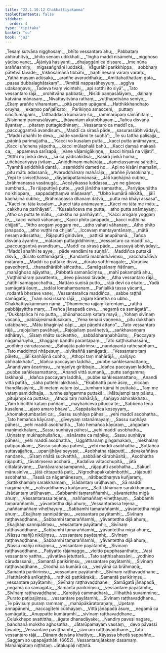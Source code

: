 ```yaml
---
title: "22.1.10.12 Chakhattiyakamma"
tableOfContents: false
sidebar:
  order: 4
type: "tipitaka"
basket: "su"
book: "ja2"
---
```



<DynamicBreadcrumb />

<Division number="2368" book="ja2">

<Paragraph number="3727" type="verses" book="ja2">
_Tesaṃ sutvāna nigghosaṃ,_  
_bhīto vessantaro ahu;_  
_Pabbataṃ abhiruhitvā,_  
_bhīto senaṃ udikkhati._  

</Paragraph>

</Division>
<Division number="2369" book="ja2">

<Paragraph number="3728" type="verses" book="ja2">
_“Iṅgha maddi nisāmehi,_  
_nigghoso yādiso vane;_  
_Ājānīyā hasiyanti,_  
_dhajaggāni ca dissare._  

</Paragraph>

</Division>
<Division number="2370" book="ja2">

<Paragraph number="3729" type="verses" book="ja2">
_Ime nūna araññasmiṃ,_  
_migasaṅghāni luddakā;_  
_Vāgurāhi parikkhippa,_  
_sobbhaṃ pātetvā tāvade;_  
_Vikkosamānā tibbāhi,_  
_hanti nesaṃ varaṃ varaṃ._  

</Paragraph>

</Division>
<Division number="2371" book="ja2">

<Paragraph number="3730" type="verses" book="ja2">
_Yathā mayaṃ adūsakā,_  
_araññe avaruddhakā;_  
_Amittahatthattaṃ gatā,_  
_passa dubbalaghātakaṃ”._  

</Paragraph>

</Division>
<Division number="2372" book="ja2">

<Paragraph number="3731" type="verses" book="ja2">
_“Amittā nappasāheyyuṃ,_  
_aggīva udakaṇṇave;_  
_Tadeva tvaṃ vicintehi,_  
_api sotthi ito siyā”._  

</Paragraph>

</Division>
<Division number="2373" book="ja2">

<Paragraph number="3732" type="verses" book="ja2">
_Tato vessantaro rājā,_  
_orohitvāna pabbatā;_  
_Nisīdi paṇṇasālāyaṃ,_  
_daḷhaṃ katvāna mānasaṃ._  

</Paragraph>

</Division>
<Division number="2374" book="ja2">

<Paragraph number="3733" type="verses" book="ja2">
_Nivattayitvāna rathaṃ,_  
_vuṭṭhapetvāna seniyo;_  
_Ekaṃ araññe viharantaṃ,_  
_pitā puttaṃ upāgami._  

</Paragraph>

</Division>
<Division number="2375" book="ja2">

<Paragraph number="3734" type="verses" book="ja2">
_Hatthikkhandhato oruyha,_  
_ekaṃso pañjalīkato;_  
_Parikiṇṇo amaccehi,_  
_puttaṃ siñcitumāgami._  

</Paragraph>

</Division>
<Division number="2376" book="ja2">

<Paragraph number="3735" type="verses" book="ja2">
_Tatthaddasa kumāraṃ so,_  
_rammarūpaṃ samāhitaṃ;_  
_Nisinnaṃ paṇṇasālāyaṃ,_  
_jhāyantaṃ akutobhayaṃ._  

</Paragraph>

</Division>
<Division number="2377" book="ja2">

<Paragraph number="3736" type="verses" book="ja2">
_Tañca disvāna āyantaṃ,_  
_pitaraṃ puttagiddhinaṃ;_  
_Vessantaro ca maddī ca,_  
_paccuggantvā avandisuṃ._  

</Paragraph>

</Division>
<Division number="2378" book="ja2">

<Paragraph number="3737" type="verses" book="ja2">
_Maddī ca sirasā pāde,_  
_sasurassābhivādayi;_  
_“Maddī ahañhi te deva,_  
_pāde vandāmi te suṇhā”;_  
_Te su tattha palisajja,_  
_pāṇinā parimajjatha._  

</Paragraph>

</Division>
<Division number="2379" book="ja2">

<Paragraph number="3738" type="verses" book="ja2">
_“Kacci vo kusalaṃ putta,_  
_kacci putta anāmayaṃ;_  
_Kacci uñchena yāpetha,_  
_kacci mūlaphalā bahū._  

</Paragraph>

</Division>
<Division number="2380" book="ja2">

<Paragraph number="3739" type="verses" book="ja2">
_Kacci ḍaṃsā makasā ca,_  
_appameva sarīsapā;_  
_Vane vāḷamigākiṇṇe,_  
_kacci hiṃsā na vijjati”._  

</Paragraph>

</Division>
<Division number="2381" book="ja2">

<Paragraph number="3740" type="verses" book="ja2">
_“Atthi no jīvikā deva,_  
_sā ca yādisakīdisā;_  
_Kasirā jīvikā homa,_  
_uñchācariyāya jīvitaṃ._  

</Paragraph>

</Division>
<Division number="2382" book="ja2">

<Paragraph number="3741" type="verses" book="ja2">
_Aniddhinaṃ mahārāja,_  
_dametassaṃva sārathi;_  
_Tyamhā aniddhikā dantā,_  
_asamiddhi dameti no._  

</Paragraph>

</Division>
<Division number="2383" book="ja2">

<Paragraph number="3742" type="verses" book="ja2">
_Api no kisāni maṃsāni,_  
_pitu mātu adassanā;_  
_Avaruddhānaṃ mahārāja,_  
_araññe jīvasokinaṃ._  

</Paragraph>

</Division>
<Division number="2384" book="ja2">

<Paragraph number="3743" type="verses" book="ja2">
_Yepi te siviseṭṭhassa,_  
_dāyādāpattamānasā;_  
_Jālī kaṇhājinā cubho,_  
_brāhmaṇassa vasānugā;_  
_Accāyikassa luddassa,_  
_yo ne gāvova sumbhati._  

</Paragraph>

</Division>
<Division number="2385" book="ja2">

<Paragraph number="3744" type="verses" book="ja2">
_Te rājaputtiyā putte,_  
_yadi jānātha saṃsatha;_  
_Pariyāpuṇātha no khippaṃ,_  
_sappadaṭṭhaṃva māṇavaṃ”._  

</Paragraph>

</Division>
<Division number="2386" book="ja2">

<Paragraph number="3745" type="verses" book="ja2">
_“Ubho kumārā nikkītā,_  
_jālī kaṇhājinā cubho;_  
_Brāhmaṇassa dhanaṃ datvā,_  
_putta mā bhāyi assasa”._  

</Paragraph>

</Division>
<Division number="2387" book="ja2">

<Paragraph number="3746" type="verses" book="ja2">
_“Kacci nu tāta kusalaṃ,_  
_kacci tāta anāmayaṃ;_  
_Kacci nu tāta me mātu,_  
_cakkhu na parihāyati”._  

</Paragraph>

</Division>
<Division number="2388" book="ja2">

<Paragraph number="3747" type="verses" book="ja2">
_“Kusalañceva me putta,_  
_atho putta anāmayaṃ;_  
_Atho ca putta te mātu,_  
_cakkhu na parihāyati”._  

</Paragraph>

</Division>
<Division number="2389" book="ja2">

<Paragraph number="3748" type="verses" book="ja2">
_“Kacci arogaṃ yoggaṃ te,_  
_kacci vahati vāhanaṃ;_  
_Kacci phīto janapado,_  
_kacci vuṭṭhi na chijjati”._  

</Paragraph>

</Division>
<Division number="2390" book="ja2">

<Paragraph number="3749" type="verses" book="ja2">
_“Atho arogaṃ yoggaṃ me,_  
_atho vahati vāhanaṃ;_  
_Atho phīto janapado,_  
_atho vuṭṭhi na chijjati”._  

</Paragraph>

</Division>
<Division number="2391" book="ja2">

<Paragraph number="3750" type="verses" book="ja2">
_Iccevaṃ mantayantānaṃ,_  
_mātā nesaṃ adissatha;_  
_Rājaputtī giridvāre,_  
_pattikā anupāhanā._  

</Paragraph>

</Division>
<Division number="2392" book="ja2">

<Paragraph number="3751" type="verses" book="ja2">
_Tañca disvāna āyantiṃ,_  
_mātaraṃ puttagiddhiniṃ;_  
_Vessantaro ca maddī ca,_  
_paccuggantvā avandisuṃ._  

</Paragraph>

</Division>
<Division number="2393" book="ja2">

<Paragraph number="3752" type="verses" book="ja2">
_Maddī ca sirasā pāde,_  
_sassuyā abhivādayi;_  
_“Maddī ahañhi te ayye,_  
_pāde vandāmi te suṇhā”._  

</Paragraph>

</Division>
<Division number="2394" book="ja2">

<Paragraph number="3753" type="verses" book="ja2">
_Maddiñca puttakā disvā,_  
_dūrato sotthimāgatā;_  
_Kandantā mabhidhāviṃsu,_  
_vacchabālāva mātaraṃ._  

</Paragraph>

</Division>
<Division number="2395" book="ja2">

<Paragraph number="3754" type="verses" book="ja2">
_Maddī ca puttake disvā,_  
_dūrato sotthimāgate;_  
_Vāruṇīva pavedhentī,_  
_thanadhārābhisiñcatha._  

</Paragraph>

</Division>
<Division number="2396" book="ja2">

<Paragraph number="3755" type="verses" book="ja2">
_Samāgatānaṃ ñātīnaṃ,_  
_mahāghoso ajāyatha;_  
_Pabbatā samanādiṃsu,_  
_mahī pakampitā ahu._  

</Paragraph>

</Division>
<Division number="2397" book="ja2">

<Paragraph number="3756" type="verses" book="ja2">
_Vuṭṭhidhāraṃ pavattento,_  
_devo pāvassi tāvade;_  
_Atha vessantaro rājā,_  
_ñātīhi samagacchatha._  

</Paragraph>

</Division>
<Division number="2398" book="ja2">

<Paragraph number="3757" type="verses" book="ja2">
_Nattāro suṇisā putto,_  
_rājā devī ca ekato;_  
_Yadā samāgatā āsuṃ,_  
_tadāsi lomahaṃsanaṃ._  

</Paragraph>

</Division>
<Division number="2399" book="ja2">

<Paragraph number="3758" type="verses" book="ja2">
_Pañjalikā tassa yācanti,_  
_rodantā bherave vane;_  
_Vessantarañca maddiñca,_  
_sabbe raṭṭhā samāgatā;_  
_Tvaṃ nosi issaro rājā,_  
_rajjaṃ kāretha no ubho._  


</Paragraph>
</Division>

<Paragraph number="3759" type="center" book="ja2">
Chakhattiyakammaṃ nāma.


</Paragraph>

<Division number="2400" book="ja2">

<Paragraph number="3760" type="verses" book="ja2">
_“Dhammena rajjaṃ kārentaṃ,_  
_raṭṭhā pabbājayittha maṃ;_  
_Tvañca jānapadā ceva,_  
_negamā ca samāgatā”._  

</Paragraph>

</Division>
<Division number="2401" book="ja2">

<Paragraph number="3761" type="verses" book="ja2">
_“Dukkaṭañca hi no putta,_  
_bhūnahaccaṃ kataṃ mayā;_  
_Yohaṃ sivīnaṃ vacanā,_  
_pabbājesimadūsakaṃ._  

</Paragraph>

</Division>
<Division number="2402" book="ja2">

<Paragraph number="3762" type="verses" book="ja2">
_Yena kenaci vaṇṇena,_  
_pitu dukkhaṃ udabbahe;_  
_Mātu bhaginiyā cāpi,_  
_api pāṇehi attano”._  

</Paragraph>

</Division>
<Division number="2403" book="ja2">

<Paragraph number="3763" type="verses" book="ja2">
_Tato vessantaro rājā,_  
_rajojallaṃ pavāhayi;_  
_Rajojallaṃ pavāhetvā,_  
_saṅkhavaṇṇaṃ adhārayi._  

</Paragraph>

</Division>
<Division number="2404" book="ja2">

<Paragraph number="3764" type="verses" book="ja2">
_Sīsaṃ nhāto sucivattho,_  
_sabbābharaṇabhūsito;_  
_Paccayaṃ nāgamāruyha,_  
_khaggaṃ bandhi parantapaṃ._  

</Paragraph>

</Division>
<Division number="2405" book="ja2">

<Paragraph number="3765" type="verses" book="ja2">
_Tato saṭṭhisahassāni,_  
_yodhino cārudassanā;_  
_Sahajātā pakiriṃsu,_  
_nandayantā rathesabhaṃ._  

</Paragraph>

</Division>
<Division number="2406" book="ja2">

<Paragraph number="3766" type="verses" book="ja2">
_Tato maddimpi nhāpesuṃ,_  
_sivikaññā samāgatā;_  
_“Vessantaro taṃ pāletu,_  
_jālī kaṇhājinā cubho;_  
_Athopi taṃ mahārājā,_  
_sañjayo abhirakkhatu”._  

</Paragraph>

</Division>
<Division number="2407" book="ja2">

<Paragraph number="3767" type="verses" book="ja2">
_Idañca paccayaṃ laddhā,_  
_pubbe saṅklesamattano;_  
_Ānandiyaṃ ācariṃsu,_  
_ramaṇīye giribbaje._  

</Paragraph>

</Division>
<Division number="2408" book="ja2">

<Paragraph number="3768" type="verses" book="ja2">
_Idañca paccayaṃ laddhā,_  
_pubbe saṅklesamattano;_  
_Ānandi vittā sumanā,_  
_putte saṅgamma lakkhaṇā._  

</Paragraph>

</Division>
<Division number="2409" book="ja2">

<Paragraph number="3769" type="verses" book="ja2">
_Idañca paccayaṃ laddhā,_  
_pubbe saṅklesamattano;_  
_Ānandi vittā patītā,_  
_saha puttehi lakkhaṇā._  

</Paragraph>

</Division>
<Division number="2410" book="ja2">

<Paragraph number="3770" type="verses" book="ja2">
_“Ekabhattā pure āsiṃ,_  
_niccaṃ thaṇḍilasāyinī;_  
_Iti metaṃ vataṃ āsi,_  
_tumhaṃ kāmā hi puttakā._  

</Paragraph>

</Division>
<Division number="2411" book="ja2">

<Paragraph number="3771" type="verses" book="ja2">
_Taṃ me vataṃ samiddhajja,_  
_tumhe saṅgamma puttakā;_  
_Mātujampi taṃ pāletu,_  
_pitujampi ca puttaka;_  
_Athopi taṃ mahārājā,_  
_sañjayo abhirakkhatu._  

</Paragraph>

</Division>
<Division number="2412" book="ja2">

<Paragraph number="3772" type="verses" book="ja2">
_Yaṃ kiñcitthi kataṃ puññaṃ,_  
_mayhañceva pitucca te;_  
_Sabbena tena kusalena,_  
_ajaro amaro bhava”._  

</Paragraph>

</Division>
<Division number="2413" book="ja2">

<Paragraph number="3773" type="verses" book="ja2">
_Kappāsikañca koseyyaṃ,_  
_khomakoṭumbarāni ca;_  
_Sassu suṇhāya pāhesi,_  
_yehi maddī asobhatha._  

</Paragraph>

</Division>
<Division number="2414" book="ja2">

<Paragraph number="3774" type="verses" book="ja2">
_Tato hemañca kāyūraṃ,_  
_gīveyyaṃ ratanāmayaṃ;_  
_Sassu suṇhāya pāhesi,_  
_yehi maddī asobhatha._  

</Paragraph>

</Division>
<Division number="2415" book="ja2">

<Paragraph number="3775" type="verses" book="ja2">
_Tato hemañca kāyūraṃ,_  
_aṅgadaṃ maṇimekhalaṃ;_  
_Sassu suṇhāya pāhesi,_  
_yehi maddī asobhatha._  

</Paragraph>

</Division>
<Division number="2416" book="ja2">

<Paragraph number="3776" type="verses" book="ja2">
_Uṇṇataṃ mukhaphullañca,_  
_nānāratte ca māṇike;_  
_Sassu suṇhāya pāhesi,_  
_yehi maddī asobhatha._  

</Paragraph>

</Division>
<Division number="2417" book="ja2">

<Paragraph number="3777" type="verses" book="ja2">
_Uggatthanaṃ giṅgamakaṃ,_  
_mekhalaṃ pāṭipādakaṃ;_  
_Sassu suṇhāya pāhesi,_  
_yehi maddī asobhatha._  

</Paragraph>

</Division>
<Division number="2418" book="ja2">

<Paragraph number="3778" type="verses" book="ja2">
_Suttañca suttavajjañca,_  
_upanijjhāya seyyasi;_  
_Asobhatha rājaputtī,_  
_devakaññāva nandane._  

</Paragraph>

</Division>
<Division number="2419" book="ja2">

<Paragraph number="3779" type="verses" book="ja2">
_Sīsaṃ nhātā sucivatthā,_  
_sabbālaṅkārabhūsitā;_  
_Asobhatha rājaputtī,_  
_tāvatiṃseva accharā._  

</Paragraph>

</Division>
<Division number="2420" book="ja2">

<Paragraph number="3780" type="verses" book="ja2">
_Kadalīva vātacchupitā,_  
_jātā cittalatāvane;_  
_Dantāvaraṇasampannā,_  
_rājaputtī asobhatha._  

</Paragraph>

</Division>
<Division number="2421" book="ja2">

<Paragraph number="3781" type="verses" book="ja2">
_Sakuṇī mānusinīva,_  
_jātā cittapattā patī;_  
_Nigrodhapakkabimboṭṭhī,_  
_rājaputtī asobhatha._  

</Paragraph>

</Division>
<Division number="2422" book="ja2">

<Paragraph number="3782" type="verses" book="ja2">
_Tassā ca nāgamānesuṃ,_  
_nātibaddhaṃva kuñjaraṃ;_  
_Sattikkhamaṃ sarakkhamaṃ,_  
_īsādantaṃ urūḷhavaṃ._  

</Paragraph>

</Division>
<Division number="2423" book="ja2">

<Paragraph number="3783" type="verses" book="ja2">
_Sā maddī nāgamāruhi,_  
_nātivaddhaṃva kuñjaraṃ;_  
_Sattikkhamaṃ sarakkhamaṃ,_  
_īsādantaṃ urūḷhavaṃ._  

</Paragraph>

</Division>
<Division number="2424" book="ja2">

<Paragraph number="3784" type="verses" book="ja2">
_Sabbamhi taṃaraññamhi,_  
_yāvantettha migā ahuṃ;_  
_Vessantarassa tejena,_  
_naññamaññaṃ viheṭhayuṃ._  

</Paragraph>

</Division>
<Division number="2425" book="ja2">

<Paragraph number="3785" type="verses" book="ja2">
_Sabbamhi taṃaraññamhi,_  
_yāvantettha dijā ahuṃ;_  
_Vessantarassa tejena,_  
_naññamaññaṃ viheṭhayuṃ._  

</Paragraph>

</Division>
<Division number="2426" book="ja2">

<Paragraph number="3786" type="verses" book="ja2">
_Sabbamhi taṃaraññamhi,_  
_yāvantettha migā ahuṃ;_  
_Ekajjhaṃ sannipātiṃsu,_  
_vessantare payātamhi;_  
_Sivīnaṃ raṭṭhavaḍḍhane._  

</Paragraph>

</Division>
<Division number="2427" book="ja2">

<Paragraph number="3787" type="verses" book="ja2">
_Sabbamhi taṃaraññamhi,_  
_yāvantettha dijā ahuṃ;_  
_Ekajjhaṃ sannipātiṃsu,_  
_vessantare payātamhi;_  
_Sivīnaṃ raṭṭhavaḍḍhane._  

</Paragraph>

</Division>
<Division number="2428" book="ja2">

<Paragraph number="3788" type="verses" book="ja2">
_Sabbamhi taṃaraññamhi,_  
_yāvantettha migā ahuṃ;_  
_Nāssu mañjū nikūjiṃsu,_  
_vessantare payātamhi;_  
_Sivīnaṃ raṭṭhavaḍḍhane._  

</Paragraph>

</Division>
<Division number="2429" book="ja2">

<Paragraph number="3789" type="verses" book="ja2">
_Sabbamhi taṃaraññamhi,_  
_yāvantettha dijā ahuṃ;_  
_Nāssu mañjū nikūjiṃsu,_  
_vessantare payātamhi;_  
_Sivīnaṃ raṭṭhavaḍḍhane._  

</Paragraph>

</Division>
<Division number="2430" book="ja2">

<Paragraph number="3790" type="verses" book="ja2">
_Paṭiyatto rājamaggo,_  
_vicitto pupphasanthato;_  
_Vasi vessantaro yattha,_  
_yāvatāva jetuttarā._  

</Paragraph>

</Division>
<Division number="2431" book="ja2">

<Paragraph number="3791" type="verses" book="ja2">
_Tato saṭṭhisahassāni,_  
_yodhino cārudassanā;_  
_Samantā parikiriṃsu,_  
_vessantare payātamhi;_  
_Sivīnaṃ raṭṭhavaḍḍhane._  

</Paragraph>

</Division>
<Division number="2432" book="ja2">

<Paragraph number="3792" type="verses" book="ja2">
_Orodhā ca kumārā ca,_  
_vesiyānā ca brāhmaṇā;_  
_Samantā parikiriṃsu,_  
_vessantare payātamhi;_  
_Sivīnaṃ raṭṭhavaḍḍhane._  

</Paragraph>

</Division>
<Division number="2433" book="ja2">

<Paragraph number="3793" type="verses" book="ja2">
_Hatthārohā anīkaṭṭhā,_  
_rathikā pattikārakā;_  
_Samantā parikiriṃsu,_  
_vessantare payātamhi;_  
_Sivīnaṃ raṭṭhavaḍḍhane._  

</Paragraph>

</Division>
<Division number="2434" book="ja2">

<Paragraph number="3794" type="verses" book="ja2">
_Samāgatā jānapadā,_  
_negamā ca samāgatā;_  
_Samantā parikiriṃsu,_  
_vessantare payātamhi;_  
_Sivīnaṃ raṭṭhavaḍḍhane._  

</Paragraph>

</Division>
<Division number="2435" book="ja2">

<Paragraph number="3795" type="verses" book="ja2">
_Karoṭiyā cammadharā,_  
_illīhatthā suvammino;_  
_Purato paṭipajjiṃsu,_  
_vessantare payātamhi;_  
_Sivīnaṃ raṭṭhavaḍḍhane._  

</Paragraph>

</Division>
<Division number="2436" book="ja2">

<Paragraph number="3796" type="verses" book="ja2">
_Te pāvisuṃ puraṃ rammaṃ,_  
_mahāpākāratoraṇaṃ;_  
_Upetaṃ annapānehi,_  
_naccagītehi cūbhayaṃ._  

</Paragraph>

</Division>
<Division number="2437" book="ja2">

<Paragraph number="3797" type="verses" book="ja2">
_Vittā jānapadā āsuṃ,_  
_negamā ca samāgatā;_  
_Anuppatte kumāramhi,_  
_sivīnaṃ raṭṭhavaḍḍhane._  

</Paragraph>

</Division>
<Division number="2438" book="ja2">

<Paragraph number="3798" type="verses" book="ja2">
_Celukkhepo avattittha,_  
_āgate dhanadāyake;_  
_Nandiṃ pavesi nagare,_  
_bandhanā mokkho aghosatha._  

</Paragraph>

</Division>
<Division number="2439" book="ja2">

<Paragraph number="3799" type="verses" book="ja2">
_Jātarūpamayaṃ vassaṃ,_  
_devo pāvassi tāvade;_  
_Vessantare paviṭṭhamhi,_  
_sivīnaṃ raṭṭhavaḍḍhane._  

</Paragraph>

</Division>
<Division number="2440" book="ja2">

<Paragraph number="3800" type="verses" book="ja2">
_Tato vessantaro rājā,_  
_Dānaṃ datvāna khattiyo;_  
_Kāyassa bhedā sappañño,_  
_Saggaṃ so upapajjathāti. (6652)_  


</Paragraph>
</Division>

<Paragraph number="3801" type="center" book="ja2">
Vessantarajātakaṃ dasamaṃ.



</Paragraph>

<Paragraph number="3802" type="center" book="ja2">
Mahānipātaṃ niṭṭhitaṃ.



</Paragraph>

<Paragraph number="3803" type="center" book="ja2">
Jātakapāḷi niṭṭhitā.
</Paragraph>